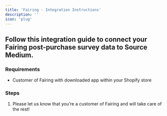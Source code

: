 ```yaml
---
title: 'Fairing - Integration Instructions'
description: ''
icon: 'plug'
---
```


## Follow this integration guide to connect your Fairing post-purchase survey data to Source Medium.

### Requirements

- Customer of Fairing with downloaded app within your Shopify store

### Steps

1. Please let us know that you’re a customer of Fairing and will take care of the rest!